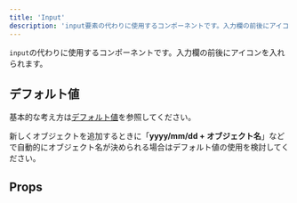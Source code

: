 ```yaml
---
title: 'Input'
description: 'input要素の代わりに使用するコンポーネントです。入力欄の前後にアイコンを入れられます。'
---
```


`input`の代わりに使用するコンポーネントです。入力欄の前後にアイコンを入れられます。

<ComponentStory name="Input" />



## デフォルト値
基本的な考え方は[デフォルト値](/products/design-patterns/default_value/)を参照してください。

新しくオブジェクトを追加するときに「**yyyy/mm/dd + オブジェクト名**」などで自動的にオブジェクト名が決められる場合はデフォルト値の使用を検討してください。


## Props

<ComponentPropsTable name="Input" />


